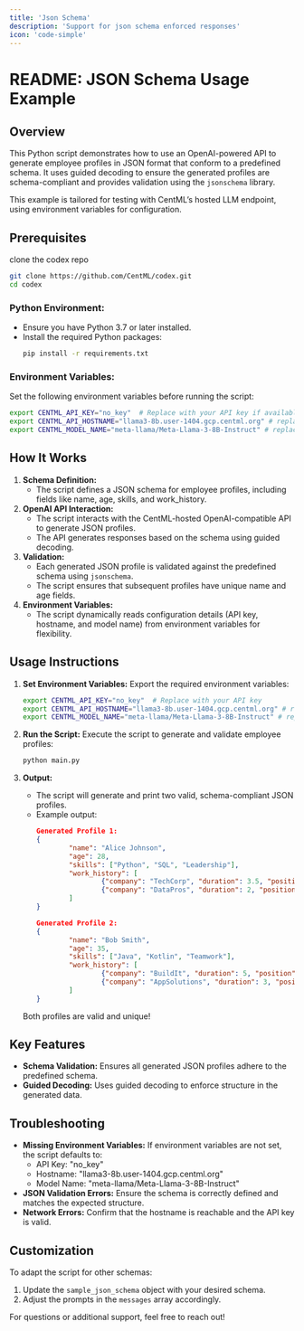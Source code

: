 ```yaml
---
title: 'Json Schema'
description: 'Support for json schema enforced responses'
icon: 'code-simple'
---
```

# README: JSON Schema Usage Example

## Overview

This Python script demonstrates how to use an OpenAI-powered API to generate employee profiles in JSON format that conform to a predefined schema. It uses guided decoding to ensure the generated profiles are schema-compliant and provides validation using the `jsonschema` library.

This example is tailored for testing with CentML’s hosted LLM endpoint, using environment variables for configuration.

## Prerequisites
clone the codex repo
```bash
git clone https://github.com/CentML/codex.git
cd codex
```

### Python Environment:
- Ensure you have Python 3.7 or later installed.
- Install the required Python packages:
    ```bash
    pip install -r requirements.txt
    ```

### Environment Variables:
Set the following environment variables before running the script:
```bash
export CENTML_API_KEY="no_key"  # Replace with your API key if available
export CENTML_API_HOSTNAME="llama3-8b.user-1404.gcp.centml.org" # replace with your endpoint url
export CENTML_MODEL_NAME="meta-llama/Meta-Llama-3-8B-Instruct" # replace with your model
```

## How It Works

1. **Schema Definition:**
     - The script defines a JSON schema for employee profiles, including fields like name, age, skills, and work_history.
2. **OpenAI API Interaction:**
     - The script interacts with the CentML-hosted OpenAI-compatible API to generate JSON profiles.
     - The API generates responses based on the schema using guided decoding.
3. **Validation:**
     - Each generated JSON profile is validated against the predefined schema using `jsonschema`.
     - The script ensures that subsequent profiles have unique name and age fields.
4. **Environment Variables:**
     - The script dynamically reads configuration details (API key, hostname, and model name) from environment variables for flexibility.

## Usage Instructions

1. **Set Environment Variables:**
     Export the required environment variables:
     ```bash
     export CENTML_API_KEY="no_key"  # Replace with your API key
     export CENTML_API_HOSTNAME="llama3-8b.user-1404.gcp.centml.org" # replace with your endpoint url
     export CENTML_MODEL_NAME="meta-llama/Meta-Llama-3-8B-Instruct" # replace with your model
     ```

2. **Run the Script:**
     Execute the script to generate and validate employee profiles:
     ```bash
     python main.py
     ```

3. **Output:**
     - The script will generate and print two valid, schema-compliant JSON profiles.
     - Example output:
         ```json
         Generated Profile 1:
         {
                 "name": "Alice Johnson",
                 "age": 28,
                 "skills": ["Python", "SQL", "Leadership"],
                 "work_history": [
                         {"company": "TechCorp", "duration": 3.5, "position": "Software Engineer"},
                         {"company": "DataPros", "duration": 2, "position": "Data Analyst"}
                 ]
         }

         Generated Profile 2:
         {
                 "name": "Bob Smith",
                 "age": 35,
                 "skills": ["Java", "Kotlin", "Teamwork"],
                 "work_history": [
                         {"company": "BuildIt", "duration": 5, "position": "Project Manager"},
                         {"company": "AppSolutions", "duration": 3, "position": "Mobile Developer"}
                 ]
         }
         ```
     Both profiles are valid and unique!

## Key Features

- **Schema Validation:** Ensures all generated JSON profiles adhere to the predefined schema.
- **Guided Decoding:** Uses guided decoding to enforce structure in the generated data.


## Troubleshooting

- **Missing Environment Variables:**
    If environment variables are not set, the script defaults to:
    - API Key: "no_key"
    - Hostname: "llama3-8b.user-1404.gcp.centml.org"
    - Model Name: "meta-llama/Meta-Llama-3-8B-Instruct"
- **JSON Validation Errors:**
    Ensure the schema is correctly defined and matches the expected structure.
- **Network Errors:**
    Confirm that the hostname is reachable and the API key is valid.

## Customization

To adapt the script for other schemas:
1. Update the `sample_json_schema` object with your desired schema.
2. Adjust the prompts in the `messages` array accordingly.

For questions or additional support, feel free to reach out!
